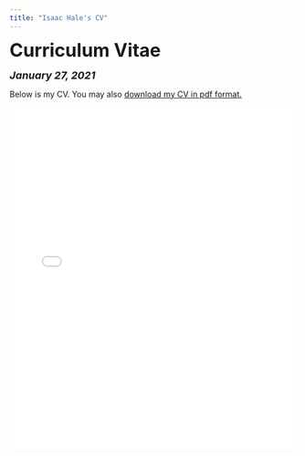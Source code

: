 ```yaml
---
title: "Isaac Hale's CV"
---
```


<head>

<!-- Global site tag (gtag.js) - Google Analytics -->
<script async src="https://www.googletagmanager.com/gtag/js?id=UA-140699540-1"></script>
<script>
  window.dataLayer = window.dataLayer || [];
  function gtag(){dataLayer.push(arguments);}
  gtag('js', new Date());

  gtag('config', 'UA-140699540-1');
</script>
</head>


<font size="+3"><b>Curriculum Vitae</b></font>

<font size="+1"><b><i>January 27, 2021</b></i></font>

<html>
Below is my CV. You may also <a href="files/Isaac Hale CV 1-27-21.pdf">download my CV in pdf format.</a>

<embed src="files/Isaac Hale CV 1-27-21.pdf" type="application/pdf" width="100%" height="600px" />
</body>
</html>